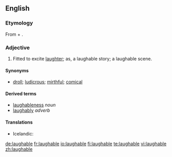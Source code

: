 ==English==

===Etymology===
From {{term|laugh}} + {{term|-able}}.

===Adjective===
{{en-adj}}

# Fitted to excite [[laughter]]; as, a laughable story; a laughable scene.

====Synonyms====
*[[droll]]; [[ludicrous]]; [[mirthful]]; [[comical]]

====Derived terms====
*[[laughableness]] ''noun''
*[[laughably]] ''adverb''

====Translations====
{{trans-top|fitted to exite laughter}}
* Icelandic: {{t|is|hlægilegur}}
{{trans-mid}}
{{trans-bottom}}

[[de:laughable]]
[[fr:laughable]]
[[io:laughable]]
[[fi:laughable]]
[[te:laughable]]
[[vi:laughable]]
[[zh:laughable]]